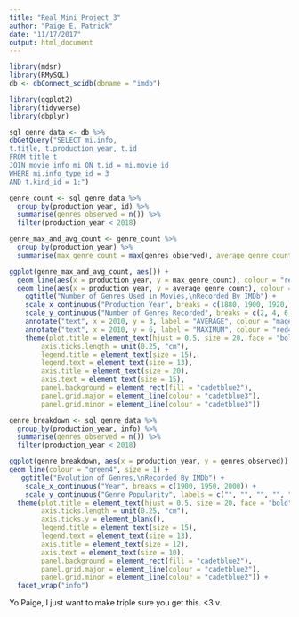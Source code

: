 ```yaml
---
title: "Real_Mini_Project_3"
author: "Paige E. Patrick"
date: "11/17/2017"
output: html_document
---
```


```r
library(mdsr)
library(RMySQL)
db <- dbConnect_scidb(dbname = "imdb")
```

```r
library(ggplot2)
library(tidyverse)
library(dbplyr)
```

```r
sql_genre_data <- db %>%
dbGetQuery("SELECT mi.info, 
t.title, t.production_year, t.id
FROM title t
JOIN movie_info mi ON t.id = mi.movie_id
WHERE mi.info_type_id = 3
AND t.kind_id = 1;")
```

```r
genre_count <- sql_genre_data %>%
  group_by(production_year, id) %>%
  summarise(genres_observed = n()) %>%
  filter(production_year < 2018)
```

```r
genre_max_and_avg_count <- genre_count %>%
  group_by(production_year) %>%
  summarise(max_genre_count = max(genres_observed), average_genre_count = mean(genres_observed))
```

```r
ggplot(genre_max_and_avg_count, aes()) + 
  geom_line(aes(x = production_year, y = max_genre_count), colour = "red4", size = 1.5) +
  geom_line(aes(x = production_year, y = average_genre_count), colour = "magenta4", size = 1.5) +
    ggtitle("Number of Genres Used in Movies,\nRecorded By IMDb") +
    scale_x_continuous("Production Year", breaks = c(1880, 1900, 1920, 1940, 1960, 1980, 2000, 2020)) +
    scale_y_continuous("Number of Genres Recorded", breaks = c(2, 4, 6, 8, 10, 12, 14)) +
    annotate("text", x = 2010, y = 3, label = "AVERAGE", colour = "magenta4", size = 7, face = "bold") +
    annotate("text", x = 2010, y = 6, label = "MAXIMUM", colour = "red4", size = 7, face = "bold") +
    theme(plot.title = element_text(hjust = 0.5, size = 20, face = "bold"), 
        axis.ticks.length = unit(0.25, "cm"),
        legend.title = element_text(size = 15), 
        legend.text = element_text(size = 13),
        axis.title = element_text(size = 20),
        axis.text = element_text(size = 15),
        panel.background = element_rect(fill = "cadetblue2"),
        panel.grid.major = element_line(colour = "cadetblue3"),
        panel.grid.minor = element_line(colour = "cadetblue3"))
```

```r
genre_breakdown <- sql_genre_data %>%
  group_by(production_year, info) %>%
  summarise(genres_observed = n()) %>%
  filter(production_year < 2018)
```

```r
ggplot(genre_breakdown, aes(x = production_year, y = genres_observed)) +
geom_line(colour = "green4", size = 1) +
   ggtitle("Evolution of Genres,\nRecorded By IMDb") +
    scale_x_continuous("Year", breaks = c(1900, 1950, 2000)) +
    scale_y_continuous("Genre Popularity", labels = c("", "", "", "", "")) + 
  theme(plot.title = element_text(hjust = 0.5, size = 20, face = "bold"), 
        axis.ticks.length = unit(0.25, "cm"),
        axis.ticks.y = element_blank(),
        legend.title = element_text(size = 15), 
        legend.text = element_text(size = 13),
        axis.title = element_text(size = 12),
        axis.text = element_text(size = 10),
        panel.background = element_rect(fill = "cadetblue2"),
        panel.grid.major = element_line(colour = "cadetblue2"),
        panel.grid.minor = element_line(colour = "cadetblue2")) +
  facet_wrap("info")
```

Yo Paige, I just want to make triple sure you get this. <3 v.


